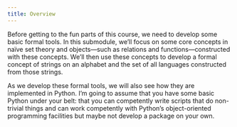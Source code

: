 ```yaml
---
title: Overview
---
```


Before getting to the fun parts of this course, we need to develop some basic formal tools. In this submodule, we'll focus on some core concepts in naïve set theory and objects—such as relations and functions—constructed with these concepts. We'll then use these concepts to develop a formal concept of strings on an alphabet and the set of all languages constructed from those strings.

As we develop these formal tools, we will also see how they are implemented in Python. I'm going to assume that you have some basic Python under your belt: that you can competently write scripts that do non-trivial things and can work competently with Python's object-oriented programming facilities but maybe not develop a package on your own.